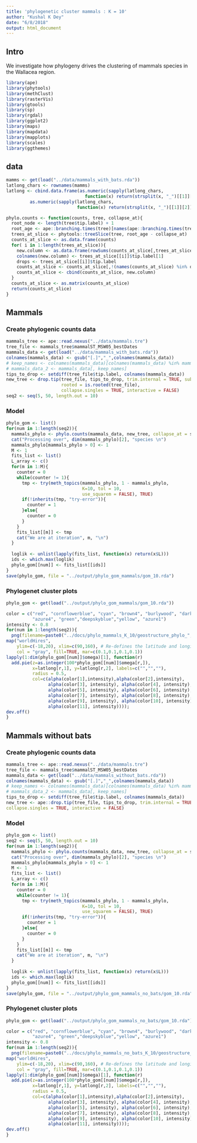 ```yaml
---
title: 'phylogenetic cluster mammals : K = 10'
author: "Kushal K Dey"
date: "6/8/2018"
output: html_document
---
```


## Intro 

We investigate how phylogeny drives the clustering of mammals species in the
Wallacea region.

```r
library(ape)
library(phytools)
library(methClust)
library(rasterVis)
library(gtools)
library(sp)
library(rgdal)
library(ggplot2)
library(maps)
library(mapdata)
library(mapplots)
library(scales)
library(ggthemes)
```

## data

```r
mamms <- get(load("../data/mammals_with_bats.rda"))
latlong_chars <- rownames(mamms)
latlong <- cbind.data.frame(as.numeric(sapply(latlong_chars, 
                              function(x) return(strsplit(x, "_")[[1]][1]))),
         as.numeric(sapply(latlong_chars, 
                           function(x) return(strsplit(x, "_")[[1]][2]))))
```

```r
phylo.counts <- function(counts, tree, collapse_at){
  root_node <- length(tree$tip.label) + 1
  root_age <- ape::branching.times(tree)[names(ape::branching.times(tree)) == root_node]
  trees_at_slice <- phytools::treeSlice(tree, root_age - collapse_at)
  counts_at_slice <- as.data.frame(counts)
  for( i in 1:length(trees_at_slice)){
    new.column <- as.data.frame(rowSums(counts_at_slice[,trees_at_slice[[i]]$tip.label]))
    colnames(new.column) <- trees_at_slice[[i]]$tip.label[1]
    drops <- trees_at_slice[[i]]$tip.label
    counts_at_slice <- counts_at_slice[,!(names(counts_at_slice) %in% drops)]
    counts_at_slice <- cbind(counts_at_slice, new.column)
  }
  counts_at_slice <- as.matrix(counts_at_slice)
  return(counts_at_slice)
}
```


## Mammals

### Create phylogenic counts data

```r
mammals_tree <- ape::read.nexus("../data/mammals.tre")
tree_file <- mammals_tree$mammalST_MSW05_bestDates
mammals_data <- get(load("../data/mammals_with_bats.rda"))
colnames(mammals_data) <- gsub("[.]","_",colnames(mammals_data))
# keep_names <- colnames(mammals_data)[colnames(mammals_data) %in% mammals_tree$mammalST_MSW05_bestDates$tip.label]
# mammals_data_2 <- mammals_data[, keep_names]
tips_to_drop <- setdiff(tree_file$tip.label, colnames(mammals_data))
new_tree <- drop.tip(tree_file, tips_to_drop, trim.internal = TRUE, subtree = FALSE, root.edge = 0,
                     rooted = is.rooted(tree_file),
                     collapse.singles = TRUE, interactive = FALSE)
seq2 <- seq(5, 50, length.out = 10)
```


### Model

```r
phylo_gom <- list()
for(num in 1:length(seq2)){
  mammals_phylo <- phylo.counts(mammals_data, new_tree, collapse_at = seq2[num])
  cat("Processing over", dim(mammals_phylo)[2], "species \n")
  mammals_phylo[mammals_phylo > 0] <- 1
  M <- 1
  fits_list <- list()
  L_array <- c()
  for(m in 1:M){
    counter = 0
    while(counter != 1){
      tmp <- try(meth_topics(mammals_phylo, 1 - mammals_phylo,
                             K=10, tol = 10,
                             use_squarem = FALSE), TRUE)
      if(!inherits(tmp, "try-error")){
        counter = 1
      }else{
        counter = 0
      }
    }
    fits_list[[m]] <- tmp
    cat("We are at iteration", m, "\n")
  }
  
  loglik <- unlist(lapply(fits_list, function(x) return(x$L)))
  ids <- which.max(loglik)
  phylo_gom[[num]] <- fits_list[[ids]]
}
save(phylo_gom, file = "../output/phylo_gom_mammals/gom_10.rda")
```

### Phylogenet cluster plots

```r
phylo_gom <- get(load("../output/phylo_gom_mammals/gom_10.rda"))
```

```r
color = c("red", "cornflowerblue", "cyan", "brown4", "burlywood", "darkgoldenrod1",
          "azure4", "green","deepskyblue","yellow", "azure1")
intensity <- 0.8
for(num in 1:length(seq2)){
  png(filename=paste0("../docs/phylo_mammals_K_10/geostructure_phylo_", seq2[num], ".png"),width = 1000, height = 800)
map("worldHires",
    ylim=c(-18,20), xlim=c(90,160), # Re-defines the latitude and longitude range
    col = "gray", fill=TRUE, mar=c(0.1,0.1,0.1,0.1))
lapply(1:dim(phylo_gom[[num]]$omega)[1], function(r)
  add.pie(z=as.integer(100*phylo_gom[[num]]$omega[r,]),
          x=latlong[r,1], y=latlong[r,2], labels=c("","",""),
          radius = 0.5,
          col=c(alpha(color[1],intensity),alpha(color[2],intensity),
                alpha(color[3], intensity), alpha(color[4], intensity),
                alpha(color[5], intensity), alpha(color[6], intensity),
                alpha(color[7], intensity), alpha(color[8], intensity),
                alpha(color[9], intensity), alpha(color[10], intensity),
                alpha(color[11], intensity))));
dev.off()
}

```


## Mammals without bats


### Create phylogenic counts data

```r
mammals_tree <- ape::read.nexus("../data/mammals.tre")
tree_file <- mammals_tree$mammalST_MSW05_bestDates
mammals_data <- get(load("../data/mammals_without_bats.rda"))
colnames(mammals_data) <- gsub("[.]","_",colnames(mammals_data))
# keep_names <- colnames(mammals_data)[colnames(mammals_data) %in% mammals_tree$mammalST_MSW05_bestDates$tip.label]
# mammals_data_2 <- mammals_data[, keep_names]
tips_to_drop <- setdiff(tree_file$tip.label, colnames(mammals_data))
new_tree <- ape::drop.tip(tree_file, tips_to_drop, trim.internal = TRUE, subtree = FALSE, root.edge = 0, rooted = is.rooted(tree_file),
collapse.singles = TRUE, interactive = FALSE)
```

### Model

```r
phylo_gom <- list()
seq2 <- seq(5, 50, length.out = 10)
for(num in 1:length(seq2)){
  mammals_phylo <- phylo.counts(mammals_data, new_tree, collapse_at = seq2[num])
  cat("Processing over", dim(mammals_phylo)[2], "species \n")
  mammals_phylo[mammals_phylo > 0] <- 1
  M <- 1
  fits_list <- list()
  L_array <- c()
  for(m in 1:M){
    counter = 0
    while(counter != 1){
      tmp <- try(meth_topics(mammals_phylo, 1 - mammals_phylo,
                             K=10, tol = 10,
                             use_squarem = FALSE), TRUE)
      if(!inherits(tmp, "try-error")){
        counter = 1
      }else{
        counter = 0
      }
    }
    fits_list[[m]] <- tmp
    cat("We are at iteration", m, "\n")
  }
  
  loglik <- unlist(lapply(fits_list, function(x) return(x$L)))
  ids <- which.max(loglik)
  phylo_gom[[num]] <- fits_list[[ids]]
}
save(phylo_gom, file = "../output/phylo_gom_mammals_no_bats/gom_10.rda")
```

### Phylogenet cluster plots

```r
phylo_gom <- get(load("../output/phylo_gom_mammals_no_bats/gom_10.rda"))
```

```r
color = c("red", "cornflowerblue", "cyan", "brown4", "burlywood", "darkgoldenrod1",
          "azure4", "green","deepskyblue","yellow", "azure1")
intensity <- 0.8
for(num in 1:length(seq2)){
  png(filename=paste0("../docs/phylo_mammals_no_bats_K_10/geostructure_phylo_", seq2[num], ".png"),width = 1000, height = 800)
map("worldHires",
    ylim=c(-18,20), xlim=c(90,160), # Re-defines the latitude and longitude range
    col = "gray", fill=TRUE, mar=c(0.1,0.1,0.1,0.1))
lapply(1:dim(phylo_gom[[num]]$omega)[1], function(r)
  add.pie(z=as.integer(100*phylo_gom[[num]]$omega[r,]),
          x=latlong[r,1], y=latlong[r,2], labels=c("","",""),
          radius = 0.5,
          col=c(alpha(color[1],intensity),alpha(color[2],intensity),
                alpha(color[3], intensity), alpha(color[4], intensity),
                alpha(color[5], intensity), alpha(color[6], intensity),
                alpha(color[7], intensity), alpha(color[8], intensity),
                alpha(color[9], intensity), alpha(color[10], intensity),
                alpha(color[11], intensity))));
dev.off()
}

```
